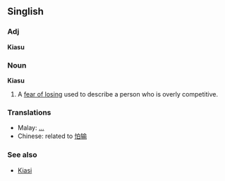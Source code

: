 ==Singlish==

===Adj===
'''Kiasu''' 

===Noun===
'''Kiasu'''


#A [[fear of losing]] used to describe a person who is overly competitive.

===Translations===
*Malay: [[ ... ]]
*Chinese: related to [[怕输]]

===See also===
*[[Kiasi]]